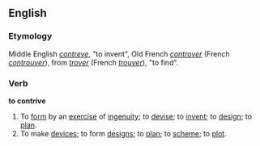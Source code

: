 ==English==
===Etymology===
Middle English ''[[contreve]]'', "to invent", Old French ''[[controver]]'' (French ''[[controuver]]''), from ''[[trover]]'' (French ''[[trouver]]''), "to find".
===Verb===
'''to contrive'''
#To [[form]] by an [[exercise]] of [[ingenuity]]; to [[devise]]; to [[invent]]; to [[design]]; to [[plan]].
#To make [[device]]s; to form [[design]]s; to [[plan]]; to [[scheme]]; to [[plot]].
